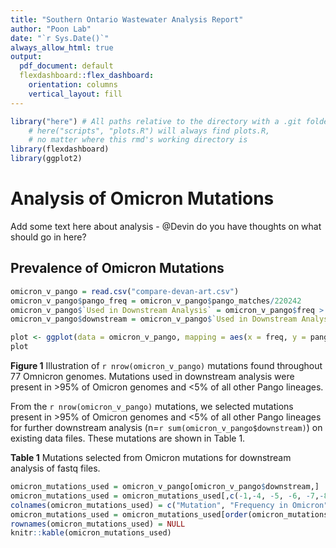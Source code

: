 ```yaml
---
title: "Southern Ontario Wastewater Analysis Report"
author: "Poon Lab"
date: "`r Sys.Date()`"
always_allow_html: true
output: 
  pdf_document: default
  flexdashboard::flex_dashboard:
    orientation: columns
    vertical_layout: fill
---
```


```r
library("here") # All paths relative to the directory with a .git folder
    # here("scripts", "plots.R") will always find plots.R,
    # no matter where this rmd's working directory is
library(flexdashboard)
library(ggplot2)
```


<!-- ## Sourcing existing lineages -->

<!-- ```{r sourceascript, eval=FALSE} -->
<!-- source(here("scripts", "plot.R")) # won't run - files don't exist on my machine -->
<!-- ``` -->



# Analysis of Omicron Mutations

Add some text here about analysis - @Devin do you have thoughts on what should go in here?


## Prevalence of Omicron Mutations

```r
omicron_v_pango = read.csv("compare-devan-art.csv")
omicron_v_pango$pango_freq = omicron_v_pango$pango_matches/220242
omicron_v_pango$`Used in Downstream Analysis` = omicron_v_pango$freq > 0.95 & omicron_v_pango$pango_freq < 0.05
omicron_v_pango$downstream = omicron_v_pango$`Used in Downstream Analysis`

plot <- ggplot(data = omicron_v_pango, mapping = aes(x = freq, y = pango_freq + 0.000005, label = mutation, color = `Used in Downstream Analysis`)) + geom_point() + xlab("Frequency in Omicron") + ylab("Frequency in Pango Lineages") + scale_y_log10()+ geom_jitter()
plot
```

**Figure 1** Illustration of `r nrow(omicron_v_pango)` mutations found throughout 77 Omnicron genomes. Mutations used in downstream analysis were present in >95\% of Omicron genomes and <5\% of all other Pango lineages.

From the `r nrow(omicron_v_pango)` mutations, we selected mutations present in >95\% of Omicron genomes and <5\% of all other Pango lineages for further downstream analysis (n=`r sum(omicron_v_pango$downstream)`) on existing data files. These mutations are shown in Table 1.

**Table 1** Mutations selected from Omicron mutations for downstream analysis of fastq files.



```r
omicron_mutations_used = omicron_v_pango[omicron_v_pango$downstream,]
omicron_mutations_used = omicron_mutations_used[,c(-1,-4, -5, -6, -7,-8,-9, -11,-12)]
colnames(omicron_mutations_used) = c("Mutation", "Frequency in Omicron", "Frequency in Pango Lineages")
omicron_mutations_used = omicron_mutations_used[order(omicron_mutations_used$`Frequency in Omicron`,decreasing = T),]
rownames(omicron_mutations_used) = NULL
knitr::kable(omicron_mutations_used)
```

<!-- Selected Mutations -->
<!-- -------------------------------------------------------- -->

<!-- ### Below is a list of mutations selected for analysis. Mutations had a high frequency in Omicron (>0.90) and low frequency on other lineages (<1e-4): -->

<!-- ```{r, echo=FALSE} -->
<!-- selected_mutations <- frequencies[frequencies$omicron_freq > 0.9 & frequencies$all_freq < 1e-3,] -->
<!-- colnames(selected_mutations) <- c("Frequency in Omicron", "Frequency in All") -->
<!-- selected_mutations <- selected_mutations[order(selected_mutations$`Frequency in Omicron`, decreasing = T),] -->
<!-- print(selected_mutations) -->
<!-- ``` -->






<!-- Guelph Sample (naming convention?) -->
<!-- ========== -->


<!-- {data-width=250} -->
<!-- -------------------------------------------------- -->

<!-- ### Data Information -->

<!-- ```{r, echo=FALSE} -->
<!-- as.table(matrix(c("Collection Date", "SOme date", "collection location", "some location"), ncol = 2, byrow = T)) -->
<!-- ``` -->




<!-- -------------------------------------------------- -->

<!-- ### Reads Information -->



<!-- ![](sequence_reads_image.png) -->


<!-- ### Sequence Reads Analyzed -->
<!-- ```{r, echo=FALSE} -->
<!-- valueBox(400,icon = "ion-arrow-graph-up-right") -->
<!-- ``` -->


<!-- ### Mean Depth of Coverage -->

<!-- ```{r, echo=FALSE} -->
<!-- valueBox(500, icon = "ion-stats-bars") -->
<!-- ``` -->



<!-- Data Analysis -->
<!-- -------------------------------------------------- -->

<!-- ### Variants of Concern -->


<!-- Here we can add additional information currently I have variants of concern that have been found in a bar chart in their quantity -->

<!-- ```{r, echo=FALSE} -->
<!-- variants <- c("B.1.1.7","B.1.1.59", "A.1", "A.1", "A.1", "B.1.1.7") -->
<!-- variants <- data.frame(table(variants)) -->
<!-- ggplot(variants, aes(variants, Freq)) + geom_col() -->
<!-- ``` -->


